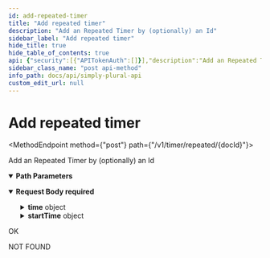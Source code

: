 ```yaml
---
id: add-repeated-timer
title: "Add repeated timer"
description: "Add an Repeated Timer by (optionally) an Id"
sidebar_label: "Add repeated timer"
hide_title: true
hide_table_of_contents: true
api: {"security":[{"APITokenAuth":[]}],"description":"Add an Repeated Timer by (optionally) an Id","parameters":[{"in":"path","name":"docId","schema":{"type":"string"},"required":true,"description":"String Id of the Repeated Timer"}],"requestBody":{"required":true,"content":{"application/json":{"schema":{"type":"object","properties":{"name":{"description":"Name of the reminder","type":"string"},"message":{"description":"Message the reminder sends","type":"string"},"dayInterval":{"description":"Day interval between the reminders are sent","type":"integer"},"time":{"description":"Time of day this reminder should go off","type":"object","properties":{"hour":{"type":"integer"},"minute":{"type":"integer"}}},"startTime":{"description":"First day of this reminder (used for day intervals)","type":"object","properties":{"year":{"type":"integer"},"month":{"type":"integer"},"day":{"type":"integer"}}}},"title":"repeatedReminder"}}}},"tags":["Repeated Timers"],"responses":{"200":{"description":"OK"},"404":{"description":"NOT FOUND"}},"method":"post","path":"/v1/timer/repeated/{docId}","servers":[{"url":"https://api.apparyllis.com"},{"url":"https://devapi.apparyllis.com"}],"securitySchemes":{"APITokenAuth":{"type":"apiKey","in":"header","name":"Authorization"}},"jsonRequestBodyExample":{"name":"string","message":"string","dayInterval":0,"time":{"hour":0,"minute":0},"startTime":{"year":0,"month":0,"day":0}},"info":{"title":"Simply Plural API","description":"This API reference documents the public api endpoints. You can see a list of all public endpoints here https://github.com/ApparyllisOrg/SimplyPluralApi/blob/main/src/api/v1/routes.ts","version":"1.0"},"postman":{"name":"Add repeated timer","description":{"content":"Add an Repeated Timer by (optionally) an Id","type":"text/plain"},"url":{"path":["v1","timer","repeated",":docId"],"host":["{{baseUrl}}"],"query":[],"variable":[{"disabled":false,"description":{"content":"(Required) String Id of the Repeated Timer","type":"text/plain"},"type":"any","value":"","key":"docId"}]},"header":[{"key":"Content-Type","value":"application/json"}],"method":"POST","body":{"mode":"raw","raw":"\"\"","options":{"raw":{"language":"json"}}},"auth":{"type":"apikey","apikey":[{"type":"any","value":"Authorization","key":"key"},{"type":"any","value":"<API Key>","key":"value"},{"type":"any","value":"header","key":"in"}]}}}
sidebar_class_name: "post api-method"
info_path: docs/api/simply-plural-api
custom_edit_url: null
---
```



<h1 className={"openapi__heading"}>Add repeated timer</h1>

<MethodEndpoint method={"post"} path={"/v1/timer/repeated/{docId}"}></MethodEndpoint>



Add an Repeated Timer by (optionally) an Id

<details style={{"marginBottom":"1rem"}} className={"openapi-markdown__details"} data-collapsed={false} open={true}><summary style={{}}><strong>Path Parameters</strong></summary><div><ul><ParamsItem className={"paramsItem"} param={{"in":"path","name":"docId","schema":{"type":"string"},"required":true,"description":"String Id of the Repeated Timer"}}></ParamsItem></ul></div></details><MimeTabs className={"openapi-tabs__mime"}><TabItem label={"application/json"} value={"application/json-schema"}><details style={{}} className={"openapi-markdown__details"} data-collapsed={false} open={true}><summary style={{"textAlign":"left"}}><strong>Request Body</strong><strong style={{"fontSize":"var(--ifm-code-font-size)","color":"var(--openapi-required)"}}> required</strong></summary><div style={{"textAlign":"left","marginLeft":"1rem"}}></div><ul style={{"marginLeft":"1rem"}}><SchemaItem collapsible={false} name={"name"} required={false} schemaName={"string"} qualifierMessage={undefined} schema={{"description":"Name of the reminder","type":"string"}}></SchemaItem><SchemaItem collapsible={false} name={"message"} required={false} schemaName={"string"} qualifierMessage={undefined} schema={{"description":"Message the reminder sends","type":"string"}}></SchemaItem><SchemaItem collapsible={false} name={"dayInterval"} required={false} schemaName={"integer"} qualifierMessage={undefined} schema={{"description":"Day interval between the reminders are sent","type":"integer"}}></SchemaItem><SchemaItem collapsible={true} className={"schemaItem"}><details style={{}} className={"openapi-markdown__details"}><summary style={{}}><strong>time</strong><span style={{"opacity":"0.6"}}> object</span></summary><div style={{"marginLeft":"1rem"}}><div style={{"marginTop":".5rem","marginBottom":".5rem"}}>

Time of day this reminder should go off

</div><SchemaItem collapsible={false} name={"hour"} required={false} schemaName={"integer"} qualifierMessage={undefined} schema={{"type":"integer"}}></SchemaItem><SchemaItem collapsible={false} name={"minute"} required={false} schemaName={"integer"} qualifierMessage={undefined} schema={{"type":"integer"}}></SchemaItem></div></details></SchemaItem><SchemaItem collapsible={true} className={"schemaItem"}><details style={{}} className={"openapi-markdown__details"}><summary style={{}}><strong>startTime</strong><span style={{"opacity":"0.6"}}> object</span></summary><div style={{"marginLeft":"1rem"}}><div style={{"marginTop":".5rem","marginBottom":".5rem"}}>

First day of this reminder (used for day intervals)

</div><SchemaItem collapsible={false} name={"year"} required={false} schemaName={"integer"} qualifierMessage={undefined} schema={{"type":"integer"}}></SchemaItem><SchemaItem collapsible={false} name={"month"} required={false} schemaName={"integer"} qualifierMessage={undefined} schema={{"type":"integer"}}></SchemaItem><SchemaItem collapsible={false} name={"day"} required={false} schemaName={"integer"} qualifierMessage={undefined} schema={{"type":"integer"}}></SchemaItem></div></details></SchemaItem></ul></details></TabItem></MimeTabs><div><div><ApiTabs><TabItem label={"200"} value={"200"}><div>

OK

</div><div></div></TabItem><TabItem label={"404"} value={"404"}><div>

NOT FOUND

</div><div></div></TabItem></ApiTabs></div></div>